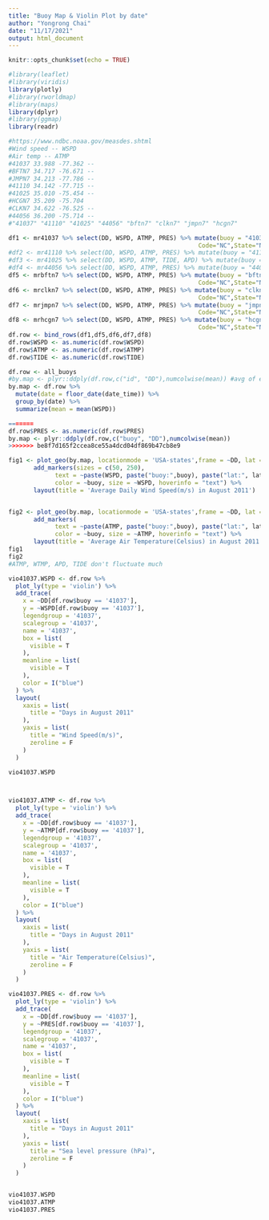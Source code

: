 ```yaml
---
title: "Buoy Map & Violin Plot by date"
author: "Yongrong Chai"
date: "11/17/2021"
output: html_document
---
```


```r
knitr::opts_chunk$set(echo = TRUE)
```

```r
#library(leaflet)
#library(viridis)
library(plotly)
#library(rworldmap)
#library(maps)
library(dplyr)
#library(ggmap)
library(readr)

```

```r
#https://www.ndbc.noaa.gov/measdes.shtml
#Wind speed -- WSPD
#Air temp -- ATMP
#41037 33.988 -77.362 --
#BFTN7 34.717 -76.671 --
#JMPN7 34.213 -77.786 --
#41110 34.142 -77.715 --
#41025 35.010 -75.454 --
#HCGN7 35.209 -75.704
#CLKN7 34.622 -76.525 --
#44056 36.200 -75.714 --
#"41037" "41110" "41025" "44056" "bftn7" "clkn7" "jmpn7" "hcgn7" 

df1 <- mr41037 %>% select(DD, WSPD, ATMP, PRES) %>% mutate(buoy = "41037",lat = 33.988,lon = -77.362,
                                                     Code="NC",State="North Carolina")
#df2 <- mr41110 %>% select(DD, WSPD, ATMP, PRES) %>% mutate(buoy = "41110",lat = 34.142,lon = -75.454)
#df3 <- mr41025 %>% select(DD, WSPD, ATMP, TIDE, APD) %>% mutate(buoy = "41025",lat = 35.010,lon = -77.715)
#df4 <- mr44056 %>% select(DD, WSPD, ATMP, PRES) %>% mutate(buoy = "44056",lat = 36.200,lon = -75.714)
df5 <- mrbftn7 %>% select(DD, WSPD, ATMP, PRES) %>% mutate(buoy = "bftn7",lat = 34.717,lon = -76.671,
                                                     Code="NC",State="North Carolina")
df6 <- mrclkn7 %>% select(DD, WSPD, ATMP, PRES) %>% mutate(buoy = "clkn7",lat = 34.622,lon = -76.525,
                                                     Code="NC",State="North Carolina")
df7 <- mrjmpn7 %>% select(DD, WSPD, ATMP, PRES) %>% mutate(buoy = "jmpn7",lat = 34.213,lon = -77.786,
                                                     Code="NC",State="North Carolina")
df8 <- mrhcgn7 %>% select(DD, WSPD, ATMP, PRES) %>% mutate(buoy = "hcgn7",lat = 35.209,lon = -75.704,
                                                     Code="NC",State="North Carolina")
df.row <- bind_rows(df1,df5,df6,df7,df8)
df.row$WSPD <- as.numeric(df.row$WSPD)
df.row$ATMP <- as.numeric(df.row$ATMP)
df.row$TIDE <- as.numeric(df.row$TIDE)

df.row <- all_buoys
#by.map <- plyr::ddply(df.row,c("id", "DD"),numcolwise(mean)) #avg of each factor by date & buoy
by.map <- df.row %>% 
  mutate(date = floor_date(date_time)) %>%
  group_by(date) %>%
  summarize(mean = mean(WSPD))

=======
df.row$PRES <- as.numeric(df.row$PRES)
by.map <- plyr::ddply(df.row,c("buoy", "DD"),numcolwise(mean))
>>>>>>> be8f7d165f2ccea8ce55a4dcd04df869b47cb8e9

fig1 <- plot_geo(by.map, locationmode = 'USA-states',frame = ~DD, lat = ~lat, lon = ~lon)%>%
       add_markers(sizes = c(50, 250),
             text = ~paste(WSPD, paste("buoy:",buoy), paste("lat:", lat), paste("lon:", lon), sep = "<br />"),
             color = ~buoy, size = ~WSPD, hoverinfo = "text") %>% 
       layout(title = 'Average Daily Wind Speed(m/s) in August 2011')


fig2 <- plot_geo(by.map, locationmode = 'USA-states',frame = ~DD, lat = ~lat, lon = ~lon)%>%
       add_markers(
             text = ~paste(ATMP, paste("buoy:",buoy), paste("lat:", lat), paste("lon:", lon), sep = "<br />"),
             color = ~buoy, size = ~ATMP, hoverinfo = "text") %>% 
       layout(title = 'Average Air Temperature(Celsius) in August 2011')
fig1
fig2
#ATMP, WTMP, APD, TIDE don't fluctuate much
```

```r
vio41037.WSPD <- df.row %>%
  plot_ly(type = 'violin') %>%
  add_trace(
    x = ~DD[df.row$buoy == '41037'],
    y = ~WSPD[df.row$buoy == '41037'],
    legendgroup = '41037',
    scalegroup = '41037',
    name = '41037',
    box = list(
      visible = T
    ),
    meanline = list(
      visible = T
    ),
    color = I("blue")
  ) %>%
  layout(
    xaxis = list(
      title = "Days in August 2011"
    ),
    yaxis = list(
      title = "Wind Speed(m/s)",
      zeroline = F
    )
  )

vio41037.WSPD



vio41037.ATMP <- df.row %>%
  plot_ly(type = 'violin') %>%
  add_trace(
    x = ~DD[df.row$buoy == '41037'],
    y = ~ATMP[df.row$buoy == '41037'],
    legendgroup = '41037',
    scalegroup = '41037',
    name = '41037',
    box = list(
      visible = T
    ),
    meanline = list(
      visible = T
    ),
    color = I("blue")
  ) %>%
  layout(
    xaxis = list(
      title = "Days in August 2011"
    ),
    yaxis = list(
      title = "Air Temperature(Celsius)",
      zeroline = F
    )
  )

vio41037.PRES <- df.row %>%
  plot_ly(type = 'violin') %>%
  add_trace(
    x = ~DD[df.row$buoy == '41037'],
    y = ~PRES[df.row$buoy == '41037'],
    legendgroup = '41037',
    scalegroup = '41037',
    name = '41037',
    box = list(
      visible = T
    ),
    meanline = list(
      visible = T
    ),
    color = I("blue")
  ) %>%
  layout(
    xaxis = list(
      title = "Days in August 2011"
    ),
    yaxis = list(
      title = "Sea level pressure (hPa)",
      zeroline = F
    )
  )


vio41037.WSPD
vio41037.ATMP
vio41037.PRES
```
